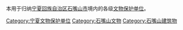 本用于归纳[[宁夏回族自治区|宁夏回族自治区]][[石嘴山市|石嘴山市]]境内的各级[[文物保护单位|文物保护单位]]。

[[Category:宁夏文物保护单位|Category:宁夏文物保护单位]]
[[Category:石嘴山文物|Category:石嘴山文物]]
[[Category:石嘴山建筑物|Category:石嘴山建筑物]]